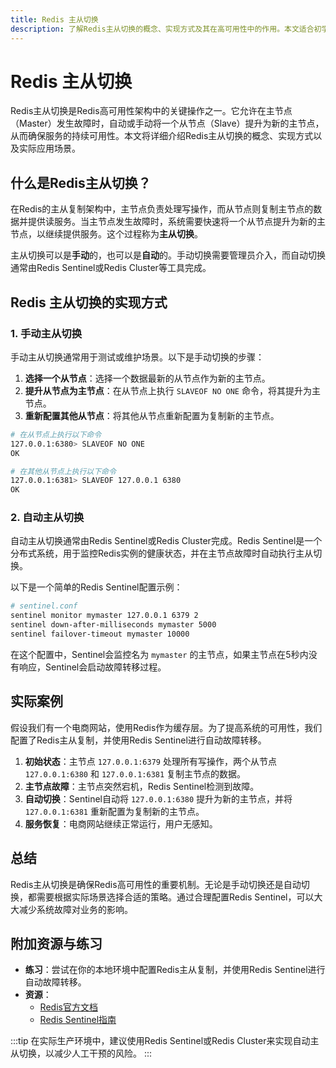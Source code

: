 ```yaml
---
title: Redis 主从切换
description: 了解Redis主从切换的概念、实现方式及其在高可用性中的作用。本文适合初学者，包含代码示例和实际案例。
---
```


# Redis 主从切换

Redis主从切换是Redis高可用性架构中的关键操作之一。它允许在主节点（Master）发生故障时，自动或手动将一个从节点（Slave）提升为新的主节点，从而确保服务的持续可用性。本文将详细介绍Redis主从切换的概念、实现方式以及实际应用场景。

## 什么是Redis主从切换？

在Redis的主从复制架构中，主节点负责处理写操作，而从节点则复制主节点的数据并提供读服务。当主节点发生故障时，系统需要快速将一个从节点提升为新的主节点，以继续提供服务。这个过程称为**主从切换**。

主从切换可以是**手动**的，也可以是**自动**的。手动切换需要管理员介入，而自动切换通常由Redis Sentinel或Redis Cluster等工具完成。

## Redis 主从切换的实现方式

### 1. 手动主从切换

手动主从切换通常用于测试或维护场景。以下是手动切换的步骤：

1. **选择一个从节点**：选择一个数据最新的从节点作为新的主节点。
2. **提升从节点为主节点**：在从节点上执行 `SLAVEOF NO ONE` 命令，将其提升为主节点。
3. **重新配置其他从节点**：将其他从节点重新配置为复制新的主节点。

```bash
# 在从节点上执行以下命令
127.0.0.1:6380> SLAVEOF NO ONE
OK

# 在其他从节点上执行以下命令
127.0.0.1:6381> SLAVEOF 127.0.0.1 6380
OK
```

### 2. 自动主从切换

自动主从切换通常由Redis Sentinel或Redis Cluster完成。Redis Sentinel是一个分布式系统，用于监控Redis实例的健康状态，并在主节点故障时自动执行主从切换。

以下是一个简单的Redis Sentinel配置示例：

```bash
# sentinel.conf
sentinel monitor mymaster 127.0.0.1 6379 2
sentinel down-after-milliseconds mymaster 5000
sentinel failover-timeout mymaster 10000
```

在这个配置中，Sentinel会监控名为 `mymaster` 的主节点，如果主节点在5秒内没有响应，Sentinel会启动故障转移过程。

## 实际案例

假设我们有一个电商网站，使用Redis作为缓存层。为了提高系统的可用性，我们配置了Redis主从复制，并使用Redis Sentinel进行自动故障转移。

1. **初始状态**：主节点 `127.0.0.1:6379` 处理所有写操作，两个从节点 `127.0.0.1:6380` 和 `127.0.0.1:6381` 复制主节点的数据。
2. **主节点故障**：主节点突然宕机，Redis Sentinel检测到故障。
3. **自动切换**：Sentinel自动将 `127.0.0.1:6380` 提升为新的主节点，并将 `127.0.0.1:6381` 重新配置为复制新的主节点。
4. **服务恢复**：电商网站继续正常运行，用户无感知。

## 总结

Redis主从切换是确保Redis高可用性的重要机制。无论是手动切换还是自动切换，都需要根据实际场景选择合适的策略。通过合理配置Redis Sentinel，可以大大减少系统故障对业务的影响。

## 附加资源与练习

- **练习**：尝试在你的本地环境中配置Redis主从复制，并使用Redis Sentinel进行自动故障转移。
- **资源**：
  - [Redis官方文档](https://redis.io/documentation)
  - [Redis Sentinel指南](https://redis.io/topics/sentinel)

:::tip
在实际生产环境中，建议使用Redis Sentinel或Redis Cluster来实现自动主从切换，以减少人工干预的风险。
:::